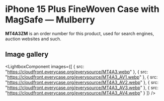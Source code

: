 
# iPhone 15 Plus FineWoven Case with MagSafe — Mulberry

<Callout type='info' emoji='👉🏻'>**MT4A3ZM** is an order number for this product, used for search engines, auction websites and such.</Callout>

## Image gallery

<LightboxComponent
    images={[
      {
        src: "https://cloudfront.everycase.org/everysource/MT4A3.webp"
      },
      {
        src: "https://cloudfront.everycase.org/everysource/MT4A3_AV1.webp"
      },
      {
        src: "https://cloudfront.everycase.org/everysource/MT4A3_AV2.webp"
      },
      {
        src: "https://cloudfront.everycase.org/everysource/MT4A3_AV3.webp"
      },
      {
        src: "https://cloudfront.everycase.org/everysource/MT4A3_AV4.webp"
      }
    ]}
  />
